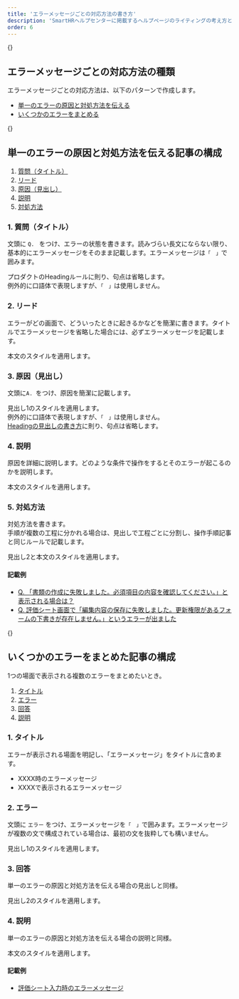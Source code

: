 ```yaml
---
title: 'エラーメッセージごとの対応方法の書き方'
description: 'SmartHRヘルプセンターに掲載するヘルプページのライティングの考え方とパターンをまとめています。'
order: 6
---
```


{<span id="types-of-error-response" />}
## エラーメッセージごとの対応方法の種類
エラーメッセージごとの対応方法は、以下のパターンで作成します。  
* [単一のエラーの原因と対処方法を伝える](#single-error-cause-solution)  
* [いくつかのエラーをまとめる](#multiple-errors-in-one-article)

{<span id="single-error-cause-solution" />}
## 単一のエラーの原因と対処方法を伝える記事の構成

1. [質問（タイトル）](#h3-0)
2. [リード](#h3-1)
3. [原因（見出し）](#h3-2)
4. [説明](#h3-3)
5. [対処方法](#h3-4)

### 1. 質問（タイトル）
文頭に `Q. ` をつけ、エラーの状態を書きます。読みづらい長文にならない限り、基本的にエラーメッセージをそのまま記載します。エラーメッセージは`「　」`で囲みます。

プロダクトのHeadingルールに則り、句点は省略します。  
例外的に口語体で表現しますが、`「　」`は使用しません。

### 2. リード
エラーがどの画面で、どういったときに起きるかなどを簡潔に書きます。タイトルでエラーメッセージを省略した場合には、必ずエラーメッセージを記載します。  

本文のスタイルを適用します。

### 3. 原因（見出し）
文頭に`A. `をつけ、原因を簡潔に記載します。

見出し1のスタイルを適用します。  
例外的に口語体で表現しますが、`「　」`は使用しません。  
[Headingの見出しの書き方](../../../../products/components/heading/#h2-3)に則り、句点は省略します。

### 4. 説明
原因を詳細に説明します。どのような条件で操作をするとそのエラーが起こるのかを説明します。

本文のスタイルを適用します。

### 5. 対処方法
対処方法を書きます。  
手順が複数の工程に分かれる場合は、見出しで工程ごとに分割し、操作手順記事と同じルールで記載します。

見出し2と本文のスタイルを適用します。

#### 記載例
- [Q. 「書類の作成に失敗しました。必須項目の内容を確認してください。」と表示される場合は？](https://support.smarthr.jp/ja/help/articles/360047119273)  
- [Q. 評価シート画面で「編集内容の保存に失敗しました。更新権限があるフォームの下書きが存在しません。」というエラーが出ました](https://support.smarthr.jp/ja/help/articles/4411286053273)  

{<span id="multiple-errors-in-one-article" />}
## いくつかのエラーをまとめた記事の構成
1つの場面で表示される複数のエラーをまとめたいとき。

1. [タイトル](#h3-5)
2. [エラー](#h3-6)
3. [回答](#h3-7)
4. [説明](#h3-8)

### 1. タイトル

エラーが表示される場面を明記し、「エラーメッセージ」をタイトルに含めます。

- XXXX時のエラーメッセージ
- XXXXで表示されるエラーメッセージ

### 2. エラー
文頭に `エラー` をつけ、エラーメッセージを`「　」`で囲みます。エラーメッセージが複数の文で構成されている場合は、最初の文を抜粋しても構いません。

見出し1のスタイルを適用します。

### 3. 回答
単一のエラーの原因と対処方法を伝える場合の見出しと同様。

見出し2のスタイルを適用します。

### 4. 説明
単一のエラーの原因と対処方法を伝える場合の説明と同様。

本文のスタイルを適用します。

#### 記載例
- [評価シート入力時のエラーメッセージ](https://support.smarthr.jp/ja/help/articles/8689194643481)